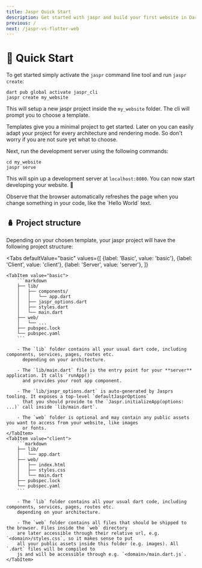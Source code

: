 ```yaml
---
title: Jaspr Quick Start
description: Get started with jaspr and build your first website in Dart.
previous: /
next: /jaspr-vs-flutter-web
---
```


# 🛫 Quick Start

To get started simply activate the `jaspr` command line tool and run `jaspr create`:

```shell
dart pub global activate jaspr_cli
jaspr create my_website
```

This will setup a new jaspr project inside the `my_website` folder. The cli will prompt you to choose a template.

<Info>
Templates give you a minimal project to get started. Later on you can easily adapt your project for every
architecture and rendering mode. So don't worry if you are not sure yet what to choose.
</Info>

Next, run the development server using the following commands:

```shell
cd my_website
jaspr serve
```

This will spin up a development server at `localhost:8080`.
You can now start developing your website. 🎉

<Success>
Observe that the browser automatically refreshes the page when you change something in your 
code, like the `Hello World` text.
</Success>

## 🪆 Project structure

Depending on your chosen template, your jaspr project will have the following project structure:

<Tabs
    defaultValue="basic"
    values={[
        {label: 'Basic', value: 'basic'},
        {label: 'Client', value: 'client'},
        {label: 'Server', value: 'server'},
    ]}
>
    <TabItem value="basic">
        ```markdown
        ├── lib/
        │   ├── components/
        │   │   └── app.dart
        │   ├── jaspr_options.dart
        │   ├── styles.dart
        │   └── main.dart
        ├── web/
        │   └── ...
        ├── pubspec.lock
        └── pubspec.yaml
        ```

        - The `lib` folder contains all your usual dart code, including components, services, pages, routes etc.
          depending on your architecture.

        - The `lib/main.dart` file is the entry point for your **server** application. It calls `runApp()`
          and provides your root app component.

        - The `lib/jaspr_options.dart` is auto-generated by Jasprs tooling. It exposes a top-level `defaultJasprOptions`
          that you should provide to the `Jaspr.initializeApp(options: ...)` call inside `lib/main.dart`.

        - The `web` folder is optional and may contain any public assets you want to access from your website, like images
          or fonts.
    </TabItem>
    <TabItem value="client">
        ```markdown
        ├── lib/
        │   └── app.dart
        ├── web/
        │   ├── index.html
        │   ├── styles.css
        │   └── main.dart
        ├── pubspec.lock
        └── pubspec.yaml
        ```

        - The `lib` folder contains all your usual dart code, including components, services, pages, routes etc.
        depending on your architecture.

        - The `web` folder contains all files that should be shipped to the browser. Files inside the `web` directory
        are later accessible through their relative url, e.g. `<domain>/styles.css`, so it makes sense to put
        all your public assets inside this folder (e.g. images). All `.dart` files will be compiled to
        js and will be accessible through e.g. `<domain>/main.dart.js`.
    </TabItem>
</Tabs>
